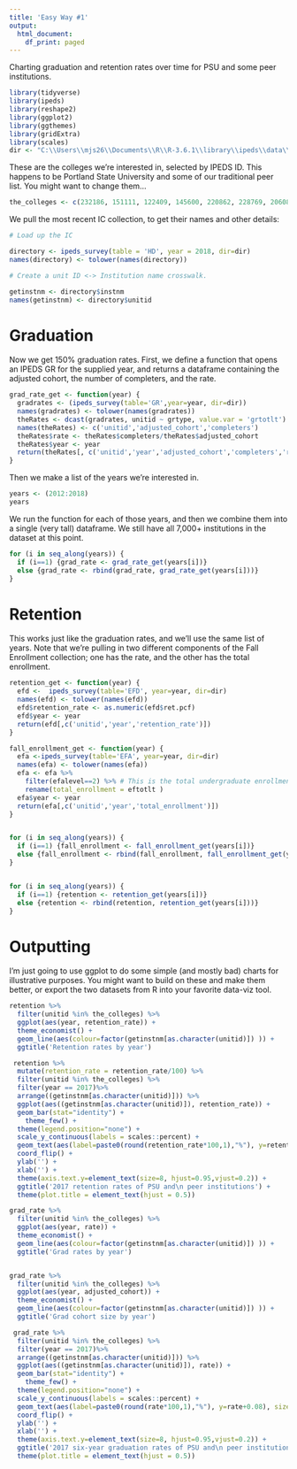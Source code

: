 ```yaml
---
title: 'Easy Way #1'
output:
  html_document:
    df_print: paged
---
```



Charting graduation and retention rates over time for PSU and some peer institutions.

```r
library(tidyverse)
library(ipeds)
library(reshape2)
library(ggplot2)
library(ggthemes)
library(gridExtra)
library(scales)
dir <- "C:\\Users\\mjs26\\Documents\\R\\R-3.6.1\\library\\ipeds\\data\\downloaded"
```


These are the colleges we're interested in, selected by IPEDS ID. This happens to be Portland State University and some of our traditional peer list. You might want to change them...

```r
the_colleges <- c(232186, 151111, 122409, 145600, 220862, 228769, 206084, 240453, 172699, 209807 )
```

We pull the most recent IC collection, to get their names and other details:

```r

# Load up the IC

directory <- ipeds_survey(table = 'HD', year = 2018, dir=dir)
names(directory) <- tolower(names(directory))

# Create a unit ID <-> Institution name crosswalk.

getinstnm <- directory$instnm
names(getinstnm) <- directory$unitid

```

# Graduation

Now we get 150% graduation rates. First, we define a function that opens an IPEDS GR for the supplied year, and returns a dataframe containing the adjusted cohort, the number of completers, and the rate.

```r

grad_rate_get <- function(year) {
  gradrates <- (ipeds_survey(table='GR',year=year, dir=dir))
  names(gradrates) <- tolower(names(gradrates))
  theRates <- dcast(gradrates, unitid ~ grtype, value.var = 'grtotlt')
  names(theRates) <- c('unitid','adjusted_cohort','completers')
  theRates$rate <- theRates$completers/theRates$adjusted_cohort
  theRates$year <- year
  return(theRates[, c('unitid','year','adjusted_cohort','completers','rate')])
}
```

Then we make a list of the years we're interested in. 

```r

years <- (2012:2018)
years

```

We run the function for each of those years, and then we combine them into a single (very tall) dataframe. We still have all 7,000+ institutions in the dataset at this point.

```r

for (i in seq_along(years)) {
  if (i==1) {grad_rate <- grad_rate_get(years[i])}
  else {grad_rate <- rbind(grad_rate, grad_rate_get(years[i]))}
}

```



# Retention

This works just like the graduation rates, and we'll use the same list of years. Note that we're pulling in two different components of the Fall Enrollment collection; one has the rate, and the other has the total enrollment.

```r

retention_get <- function(year) {
  efd <-  ipeds_survey(table='EFD', year=year, dir=dir)
  names(efd) <- tolower(names(efd))
  efd$retention_rate <- as.numeric(efd$ret.pcf)
  efd$year <- year
  return(efd[,c('unitid','year','retention_rate')])
}

fall_enrollment_get <- function(year) {
  efa <-ipeds_survey(table='EFA', year=year, dir=dir)
  names(efa) <- tolower(names(efa))
  efa <- efa %>%
    filter(efalevel==2) %>% # This is the total undergraduate enrollment row
    rename(total_enrollment = eftotlt )
  efa$year <- year
  return(efa[,c('unitid','year','total_enrollment')])
}


for (i in seq_along(years)) {
  if (i==1) {fall_enrollment <- fall_enrollment_get(years[i])}
  else {fall_enrollment <- rbind(fall_enrollment, fall_enrollment_get(years[i]))}
}


for (i in seq_along(years)) {
  if (i==1) {retention <- retention_get(years[i])}
  else {retention <- rbind(retention, retention_get(years[i]))}
}

```

# Outputting

I'm just going to use ggplot to do some simple (and mostly bad) charts for illustrative purposes. You might want to build on these and make them better, or export the two datasets from R into your favorite data-viz tool. 

```r

retention %>% 
  filter(unitid %in% the_colleges) %>%
  ggplot(aes(year, retention_rate)) +
  theme_economist() +
  geom_line(aes(colour=factor(getinstnm[as.character(unitid)]) )) +
  ggtitle('Retention rates by year')

 retention %>%
  mutate(retention_rate = retention_rate/100) %>% 
  filter(unitid %in% the_colleges) %>%
  filter(year == 2017)%>%
  arrange((getinstnm[as.character(unitid)])) %>% 
  ggplot(aes((getinstnm[as.character(unitid)]), retention_rate)) +
  geom_bar(stat="identity") +
    theme_few() +
  theme(legend.position="none") +
  scale_y_continuous(labels = scales::percent) +
  geom_text(aes(label=paste0(round(retention_rate*100,1),"%"), y=retention_rate+0.08), size=3) +
  coord_flip() +
  ylab('') +
  xlab('') +
  theme(axis.text.y=element_text(size=8, hjust=0.95,vjust=0.2)) +
  ggtitle('2017 retention rates of PSU and\n peer institutions') +
  theme(plot.title = element_text(hjust = 0.5)) 

grad_rate %>%
  filter(unitid %in% the_colleges) %>%
  ggplot(aes(year, rate)) +
  theme_economist() +
  geom_line(aes(colour=factor(getinstnm[as.character(unitid)]) )) +
  ggtitle('Grad rates by year')


grad_rate %>%
  filter(unitid %in% the_colleges) %>%
  ggplot(aes(year, adjusted_cohort)) +
  theme_economist() +
  geom_line(aes(colour=factor(getinstnm[as.character(unitid)]) )) +
  ggtitle('Grad cohort size by year')

 grad_rate %>%
  filter(unitid %in% the_colleges) %>%
  filter(year == 2017)%>%
  arrange((getinstnm[as.character(unitid)])) %>% 
  ggplot(aes((getinstnm[as.character(unitid)]), rate)) +
  geom_bar(stat="identity") +
    theme_few() +
  theme(legend.position="none") +
  scale_y_continuous(labels = scales::percent) +
  geom_text(aes(label=paste0(round(rate*100,1),"%"), y=rate+0.08), size=3) +
  coord_flip() +
  ylab('') +
  xlab('') +
  theme(axis.text.y=element_text(size=8, hjust=0.95,vjust=0.2)) +
  ggtitle('2017 six-year graduation rates of PSU and\n peer institutions') +
  theme(plot.title = element_text(hjust = 0.5)) 


```

